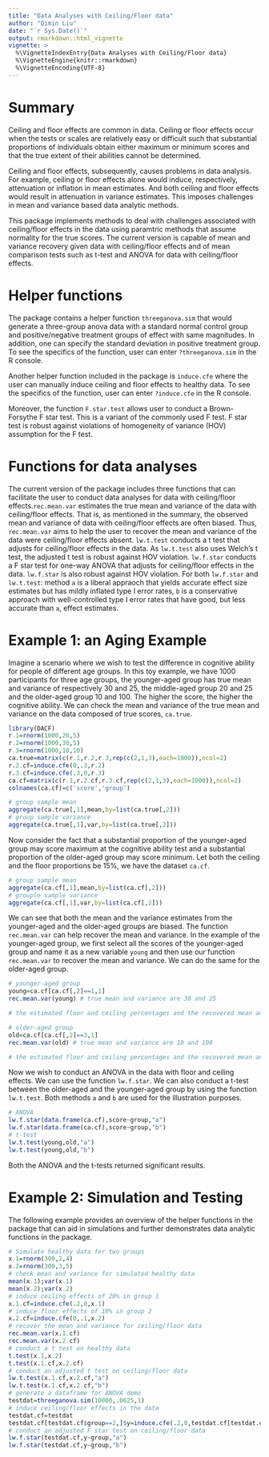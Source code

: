 ```yaml
---
title: "Data Analyses with Ceiling/Floor data"
author: "Qimin Liu"
date: "`r Sys.Date()`"
output: rmarkdown::html_vignette
vignette: >
  %\VignetteIndexEntry{Data Analyses with Ceiling/Floor data}
  %\VignetteEngine{knitr::rmarkdown}
  %\VignetteEncoding{UTF-8}
---
```


# Summary 

Ceiling and floor effects are common in data. Ceiling or floor effects occur when the tests or scales are relatively easy or difficult such that substantial proportions of individuals obtain either maximum or minimum scores and that the true extent of their abilities cannot be determined. 

Ceiling and floor effects, subsequently, causes problems in data analysis. For example, ceiling or floor effects alone would induce, respectively, attenuation or inflation in mean estimates. And both ceiling and floor effects would result in attenuation in variance estimates. This imposes challenges in mean and variance based data analytic methods.

This package implements methods to deal with challenges associated with ceiling/floor effects in the data using paramtric methods that assume normality for the true scores. The current version is capable of mean and variance recovery given data with ceiling/floor effects and of mean comparison tests such as t-test and ANOVA for data with ceiling/floor effects.

# Helper functions

The package contains a helper function `threeganova.sim` that would generate a three-group anova data with a standard normal control group and positive/negative treatment groups of effect with same magnitudes. In addition, one can specify the standard deviation in positive treatment group. To see the specifics of the function, user can enter `?threeganova.sim` in the R console.

Another helper function included in the package is `induce.cfe` where the user can manually induce ceiling and floor effects to healthy data. To see the specifics of the function, user can enter `?induce.cfe` in the R console.

Moreover, the function `F.star.test` allows user to conduct a Brown-Forsythe F star test. This is a variant of the commonly used F test. F star test is robust against violations of homogeneity of variance (HOV) assumption for the F test.

# Functions for data analyses

The current version of the package includes three functions that can facilitate the user to conduct data analyses for data with ceiling/floor effects.`rec.mean.var` estimates the true mean and variance of the data with ceiling/floor effects. That is, as mentioned in the summary, the observed mean and variance of data with ceiling/floor effects are often biased. Thus, `rec.mean.var` aims to help the user to recover the mean and variance of the data were ceiling/floor effects absent. `lw.t.test` conducts a t test that adjusts for ceiling/floor effects in the data. As `lw.t.test` also uses Welch's t test, the adjusted t test is robust against HOV violation. `lw.f.star` conducts a F star test for one-way ANOVA that adjusts for ceiling/floor effects in the data. `lw.f.star` is also robust against HOV violation. For both `lw.f.star` and `lw.t.test`: method `a` is a liberal appraoch that yields accurate effect size estimates but has mildly inflated type I error rates, `b` is a conservative approach with well-controlled type I error rates that have good, but less accurate than `a`, effect estimates. 

# Example 1: an Aging Example

Imagine a scenario where we wish to test the difference in cognitive ability for people of different age groups. In this toy example, we have 1000 participants for three age groups, the younger-aged group has true mean and variance of respectively 30 and 25, the middle-aged group 20 and 25 and the older-aged group 10 and 100. The higher the score, the higher the cognitive ability. We can check the mean and variance of the true mean and variance on the data composed of true scores, `ca.true`. 

```r
library(DACF)
r.1=rnorm(1000,20,5)
r.2=rnorm(1000,30,5)
r.3=rnorm(1000,10,10)
ca.true=matrix(c(r.1,r.2,r.3,rep(c(2,1,3),each=1000)),ncol=2)
r.2.cf=induce.cfe(0,.3,r.2)
r.3.cf=induce.cfe(.3,0,r.3)
ca.cf=matrix(c(r.1,r.2.cf,r.3.cf,rep(c(2,1,3),each=1000)),ncol=2)
colnames(ca.cf)=c('score','group')
```

```r
# group sample mean
aggregate(ca.true[,1],mean,by=list(ca.true[,2]))
# group sample variance
aggregate(ca.true[,1],var,by=list(ca.true[,2]))
```

Now consider the fact that a substantial proportion of the younger-aged group may score maximum at the cognitive ability test and a substantial proportion of the older-aged group may score minimum. Let both the ceiling and the floor proportions be 15%, we have the dataset `ca.cf`.

```r
# group sample mean
aggregate(ca.cf[,1],mean,by=list(ca.cf[,2]))
# grouple sample variance
aggregate(ca.cf[,1],var,by=list(ca.cf[,2]))
```

We can see that both the mean and the variance estimates from the younger-aged and the older-aged groups are biased. The function `rec.mean.var` can help recover the mean and variance. In the example of the younger-aged group, we first select all the scores of the younger-aged group and name it as a new variable `young` and then use our function `rec.mean.var` to recover the mean and variance. We can do the same for the older-aged group.

```r
# younger-aged group
young=ca.cf[ca.cf[,2]==1,1]
rec.mean.var(young) # true mean and variance are 30 and 25

# the estimated floor and ceiling percentages and the recovered mean and variance estimates are displayed above

# older-aged group
old=ca.cf[ca.cf[,2]==3,1]
rec.mean.var(old) # true mean and variance are 10 and 100

# the estimated floor and ceiling percentages and the recovered mean and variance estimates are displayed above
```

Now we wish to conduct an ANOVA in the data with floor and ceiling effects. We can use the function `lw.f.star`. We can also conduct a t-test between the older-aged and the younger-aged group by using the function `lw.t.test`. Both methods `a` and `b` are used for the illustration purposes.

```r
# ANOVA
lw.f.star(data.frame(ca.cf),score~group,"a")
lw.f.star(data.frame(ca.cf),score~group,"b")
# t-test
lw.t.test(young,old,"a")
lw.t.test(young,old,"b")
```
Both the ANOVA and the t-tests returned significant results. 

# Example 2: Simulation and Testing

The following example provides an overview of the helper functions in the package that can aid in simulations and further demonstrates data analytic functions in the package.

```r
# Simulate healthy data for two groups
x.1=rnorm(300,2,4)
x.2=rnorm(300,3,5)
# check mean and variance for simulated healthy data
mean(x.1);var(x.1)
mean(x.2);var(x.2)
# induce ceiling effects of 20% in group 1
x.1.cf=induce.cfe(.2,0,x.1)
# induce floor effects of 10% in group 2
x.2.cf=induce.cfe(0,.1,x.2)
# recover the mean and variance for ceiling/floor data
rec.mean.var(x.1.cf)
rec.mean.var(x.2.cf)
# conduct a t test on healthy data
t.test(x.1,x.2)
t.test(x.1.cf,x.2.cf)
# conduct an adjusted t test on ceiling/floor data
lw.t.test(x.1.cf,x.2.cf,"a")
lw.t.test(x.1.cf,x.2.cf,"b")
# generate a dataframe for ANOVA demo
testdat=threeganova.sim(10000,.0625,1)
# induce ceiling/floor effects in the data
testdat.cf=testdat
testdat.cf[testdat.cf$group==2,]$y=induce.cfe(.2,0,testdat.cf[testdat.cf$group==2,]$y)
# conduct an adjusted F star test on ceiling/floor data
lw.f.star(testdat.cf,y~group,"a")
lw.f.star(testdat.cf,y~group,"b")
```

